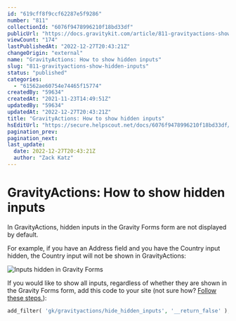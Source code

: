 ```yaml
---
id: "619cff8f9ccf62287e5f9286"
number: "811"
collectionId: "6076f9478996210f18bd33df"
publicUrl: "https://docs.gravitykit.com/article/811-gravityactions-show-hidden-inputs"
viewCount: "174"
lastPublishedAt: "2022-12-27T20:43:21Z"
changeOrigin: "external"
name: "GravityActions: How to show hidden inputs"
slug: "811-gravityactions-show-hidden-inputs"
status: "published"
categories: 
  - "61562ae60754e74465f15774"
createdBy: "59634"
createdAt: "2021-11-23T14:49:51Z"
updatedBy: "59634"
updatedAt: "2022-12-27T20:43:21Z"
title: "GravityActions: How to show hidden inputs"
hsEditUrl: "https://secure.helpscout.net/docs/6076f9478996210f18bd33df/article/619cff8f9ccf62287e5f9286"
pagination_prev: 
pagination_next: 
last_update:
  date: 2022-12-27T20:43:21Z
  author: "Zack Katz"
---
```


# GravityActions: How to show hidden inputs

In GravityActions, hidden inputs in the Gravity Forms form are not displayed by default.

For example, if you have an Address field and you have the Country input hidden, the Country input will not be shown in GravityActions:

![Inputs hidden in Gravity Forms](https://www.gravitykit.com/wp-content/uploads/2021/11/Screenshot-on-2021-11-23-at-09-51-16.png)

If you would like to show all inputs, regardless of whether they are shown in the Gravity Forms form, add this code to your site (not sure how? [Follow these steps.](https://docs.gravitykit.com/article/210-where-to-put-code-samples)):

```php
add_filter( 'gk/gravityactions/hide_hidden_inputs', '__return_false' );
```